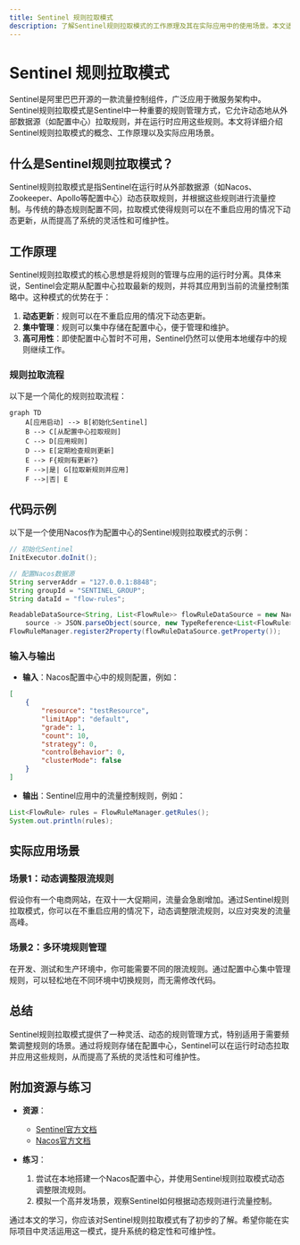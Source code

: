 ```yaml
---
title: Sentinel 规则拉取模式
description: 了解Sentinel规则拉取模式的工作原理及其在实际应用中的使用场景。本文适合初学者，包含详细的解释、代码示例和实际案例。
---
```


# Sentinel 规则拉取模式

Sentinel是阿里巴巴开源的一款流量控制组件，广泛应用于微服务架构中。Sentinel规则拉取模式是Sentinel中一种重要的规则管理方式，它允许动态地从外部数据源（如配置中心）拉取规则，并在运行时应用这些规则。本文将详细介绍Sentinel规则拉取模式的概念、工作原理以及实际应用场景。

## 什么是Sentinel规则拉取模式？

Sentinel规则拉取模式是指Sentinel在运行时从外部数据源（如Nacos、Zookeeper、Apollo等配置中心）动态获取规则，并根据这些规则进行流量控制。与传统的静态规则配置不同，拉取模式使得规则可以在不重启应用的情况下动态更新，从而提高了系统的灵活性和可维护性。

## 工作原理

Sentinel规则拉取模式的核心思想是将规则的管理与应用的运行时分离。具体来说，Sentinel会定期从配置中心拉取最新的规则，并将其应用到当前的流量控制策略中。这种模式的优势在于：

1. **动态更新**：规则可以在不重启应用的情况下动态更新。
2. **集中管理**：规则可以集中存储在配置中心，便于管理和维护。
3. **高可用性**：即使配置中心暂时不可用，Sentinel仍然可以使用本地缓存中的规则继续工作。

### 规则拉取流程

以下是一个简化的规则拉取流程：

```mermaid
graph TD
    A[应用启动] --> B[初始化Sentinel]
    B --> C[从配置中心拉取规则]
    C --> D[应用规则]
    D --> E[定期检查规则更新]
    E --> F{规则有更新?}
    F -->|是| G[拉取新规则并应用]
    F -->|否| E
```

## 代码示例

以下是一个使用Nacos作为配置中心的Sentinel规则拉取模式的示例：

```java
// 初始化Sentinel
InitExecutor.doInit();

// 配置Nacos数据源
String serverAddr = "127.0.0.1:8848";
String groupId = "SENTINEL_GROUP";
String dataId = "flow-rules";

ReadableDataSource<String, List<FlowRule>> flowRuleDataSource = new NacosDataSource<>(serverAddr, groupId, dataId,
    source -> JSON.parseObject(source, new TypeReference<List<FlowRule>>() {}));
FlowRuleManager.register2Property(flowRuleDataSource.getProperty());
```

### 输入与输出

- **输入**：Nacos配置中心中的规则配置，例如：

```json
[
    {
        "resource": "testResource",
        "limitApp": "default",
        "grade": 1,
        "count": 10,
        "strategy": 0,
        "controlBehavior": 0,
        "clusterMode": false
    }
]
```

- **输出**：Sentinel应用中的流量控制规则，例如：

```java
List<FlowRule> rules = FlowRuleManager.getRules();
System.out.println(rules);
```

## 实际应用场景

### 场景1：动态调整限流规则

假设你有一个电商网站，在双十一大促期间，流量会急剧增加。通过Sentinel规则拉取模式，你可以在不重启应用的情况下，动态调整限流规则，以应对突发的流量高峰。

### 场景2：多环境规则管理

在开发、测试和生产环境中，你可能需要不同的限流规则。通过配置中心集中管理规则，可以轻松地在不同环境中切换规则，而无需修改代码。

## 总结

Sentinel规则拉取模式提供了一种灵活、动态的规则管理方式，特别适用于需要频繁调整规则的场景。通过将规则存储在配置中心，Sentinel可以在运行时动态拉取并应用这些规则，从而提高了系统的灵活性和可维护性。

## 附加资源与练习

- **资源**：
  - [Sentinel官方文档](https://sentinelguard.io/zh-cn/docs/introduction.html)
  - [Nacos官方文档](https://nacos.io/zh-cn/docs/what-is-nacos.html)

- **练习**：
  1. 尝试在本地搭建一个Nacos配置中心，并使用Sentinel规则拉取模式动态调整限流规则。
  2. 模拟一个高并发场景，观察Sentinel如何根据动态规则进行流量控制。

通过本文的学习，你应该对Sentinel规则拉取模式有了初步的了解。希望你能在实际项目中灵活运用这一模式，提升系统的稳定性和可维护性。